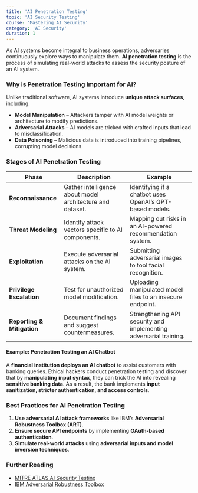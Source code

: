 ```yaml
---
title: 'AI Penetration Testing'
topic: 'AI Security Testing'
course: 'Mastering AI Security'
category: 'AI Security'
duration: 1
---
```


As AI systems become integral to business operations, adversaries continuously explore ways to manipulate them. **AI penetration testing** is the process of simulating real-world attacks to assess the security posture of an AI system.

### Why is Penetration Testing Important for AI?

Unlike traditional software, AI systems introduce **unique attack surfaces**, including:

- **Model Manipulation** – Attackers tamper with AI model weights or architecture to modify predictions.
- **Adversarial Attacks** – AI models are tricked with crafted inputs that lead to misclassification.
- **Data Poisoning** – Malicious data is introduced into training pipelines, corrupting model decisions.

### Stages of AI Penetration Testing

| Phase                      | Description                                               | Example                                                           |
| -------------------------- | --------------------------------------------------------- | ----------------------------------------------------------------- |
| **Reconnaissance**         | Gather intelligence about model architecture and dataset. | Identifying if a chatbot uses OpenAI’s GPT-based models.          |
| **Threat Modeling**        | Identify attack vectors specific to AI components.        | Mapping out risks in an AI-powered recommendation system.         |
| **Exploitation**           | Execute adversarial attacks on the AI system.             | Submitting adversarial images to fool facial recognition.         |
| **Privilege Escalation**   | Test for unauthorized model modification.                 | Uploading manipulated model files to an insecure endpoint.        |
| **Reporting & Mitigation** | Document findings and suggest countermeasures.            | Strengthening API security and implementing adversarial training. |

#### **Example: Penetration Testing an AI Chatbot**

A **financial institution deploys an AI chatbot** to assist customers with banking queries. Ethical hackers conduct penetration testing and discover that by **manipulating input syntax**, they can trick the AI into revealing **sensitive banking data**. As a result, the bank implements **input sanitization, stricter authentication, and access controls**.

### Best Practices for AI Penetration Testing

1. **Use adversarial AI attack frameworks** like IBM’s **Adversarial Robustness Toolbox (ART)**.
2. **Ensure secure API endpoints** by implementing **OAuth-based authentication**.
3. **Simulate real-world attacks** using **adversarial inputs and model inversion techniques**.

### Further Reading

- [MITRE ATLAS AI Security Testing](https://atlas.mitre.org/)
- [IBM Adversarial Robustness Toolbox](https://github.com/Trusted-AI/adversarial-robustness-toolbox)
